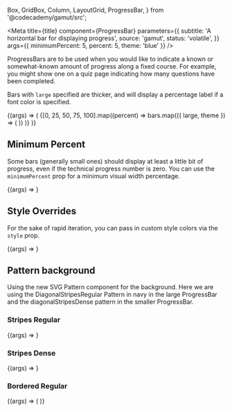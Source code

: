   Box,
  GridBox,
  Column,
  LayoutGrid,
  ProgressBar,
} from '@codecademy/gamut/src';


<Meta
  title={title}
  component={ProgressBar}
  parameters={{
    subtitle: 'A horizontal bar for displaying progress',
    source: 'gamut',
    status: 'volatile',
  }}
  args={{ minimumPercent: 5, percent: 5, theme: 'blue' }}
/>

ProgressBars are to be used when you would like to indicate a known or
somewhat-known amount of progress along a fixed course. For example, you
might show one on a quiz page indicating how many questions have been
completed.

Bars with `large` specified are thicker, and will display a
percentage label if a font color is specified.

<Canvas>
  <Story name="ProgressBar">
    {(args) => (
      <LayoutGrid columnGap="sm" rowGap="sm">
        {[0, 25, 50, 75, 100].map((percent) =>
          bars.map(({ large, theme }) => (
            <Column key={[percent, large, theme].join()} size={6}>
              <ProgressBar large={large} percent={percent} theme={theme} />
            </Column>
          ))
        )}
      </LayoutGrid>
    )}
  </Story>
</Canvas>

<Props story="ProgressBar" />

## Minimum Percent

Some bars (generally small ones) should display at least a little bit of
progress, even if the technical progress number is zero. You can use the
`minimumPercent` prop for a minimum visual width percentage.

<Canvas>
  <Story name="Minimum Percentage">{(args) => <ProgressBar {...args} />}</Story>
</Canvas>

## Style Overrides

For the sake of rapid iteration, you can pass in custom style colors via the
`style` prop.

<Canvas>
  <Story
    name="Style Overrides"
    args={{
      large: true,
      percent: 45,
      style: {
        barColor: theme.colors[`gray-200`],
        fontColor: theme.colors.navy,
      },
    }}
  >
    {(args) => <ProgressBar {...args} />}
  </Story>
</Canvas>

## Pattern background

Using the new SVG Pattern component for the background. Here we are using the DiagonalStripesRegular Pattern in navy in the large ProgressBar and the diagonalStripesDense pattern in the smaller ProgressBar.

### Stripes Regular

<Canvas column={2}>
  <Story
    name="Stripe - Regular"
    args={{
      pattern: 'diagonalStripesRegular',
      large: true,
      percent: 50,
      theme: 'yellow',
    }}
  >
    {(args) => <ProgressBar {...args} />}
  </Story>
</Canvas>

### Stripes Dense

<Canvas>
  <Story
    name="Stripe - Dense"
    args={{
      pattern: 'diagonalStripesDense',
      large: true,
      percent: 50,
      theme: 'blue',
    }}
  >
    {(args) => <ProgressBar {...args} />}
  </Story>
</Canvas>

### Bordered Regular

<Canvas column={2}>
  <Story
    name="Bordered - Regular"
    args={{
      percent: 50,
      theme: 'bordered',
      width: '150px',
    }}
  >
    {(args) => (
      <GridBox alignContent="center" height="8rem" backgroundColor="navy">
        <Box padding="2rem">
          <ProgressBar {...args} />
        </Box>
      </GridBox>
    )}
  </Story>
</Canvas>

